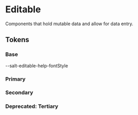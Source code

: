 
<Meta title="Theme/Characteristics/Editable" />

# Editable

Components that hold mutable data and allow for data entry.

## Tokens

### Base

<Canvas>
  <Story name="Base">
    <DocGrid>
      <CursorBlock cursor="--salt-editable-cursor-active" />
      <CursorBlock cursor="--salt-editable-cursor-hover" />
      <CursorBlock cursor="--salt-editable-cursor-disabled" />
      <CursorBlock cursor="--salt-editable-cursor-readonly" />
      <LineBlock
        token="--salt-editable-borderStyle"
        lineStyle="--salt-editable-borderStyle"
      />
      <LineBlock
        token="--salt-editable-borderStyle-hover"
        lineStyle="--salt-editable-borderStyle-hover"
      />
      <LineBlock
        token="--salt-editable-borderStyle-active"
        lineStyle="--salt-editable-borderStyle-active"
      />
      <LineBlock
        token="--salt-editable-borderStyle-disabled"
        lineStyle="--salt-editable-borderStyle-disabled"
      />
      <LineBlock
        token="--salt-editable-borderStyle-readonly"
        lineStyle="--salt-editable-borderStyle-readonly"
      />
      <LineBlock
        token="--salt-editable-borderWidth-active"
        lineWidth="--salt-editable-borderWidth-active"
      />
    </DocGrid>
    <DocGrid>
      <ColorBlock colorVar="--salt-editable-borderColor" />
      <ColorBlock colorVar="--salt-editable-borderColor-active" />
      <ColorBlock colorVar="--salt-editable-borderColor-hover" />
      <ColorBlock colorVar="--salt-editable-borderColor-disabled" />
      <ColorBlock colorVar="--salt-editable-borderColor-readonly" />
    </DocGrid>
    <DocGrid textExample={true}>
      <TextBlock fontStyle="--salt-editable-help-fontStyle" />
      <BlankBlockCode>--salt-editable-help-fontStyle</BlankBlockCode>
    </DocGrid>
  </Story>
</Canvas>

### Primary

<Canvas>
  <Story name="Primary">
    <DocGrid>
      <ColorBlock colorVar="--salt-editable-primary-background" />
      <ColorBlock colorVar="--salt-editable-primary-background-hover" />
      <ColorBlock colorVar="--salt-editable-primary-background-active" />
      <ColorBlock colorVar="--salt-editable-primary-background-disabled" />
      <ColorBlock colorVar="--salt-editable-primary-background-readonly" />
    </DocGrid>
  </Story>
</Canvas>

### Secondary

<Canvas>
  <Story name="Secondary">
    <DocGrid>
      <ColorBlock colorVar="--salt-editable-secondary-background" />
      <ColorBlock colorVar="--salt-editable-secondary-background-hover-gh" />
      <ColorBlock colorVar="--salt-editable-secondary-background-active" />
      <ColorBlock colorVar="--salt-editable-secondary-background-disabled" />
      <ColorBlock colorVar="--salt-editable-secondary-background-readonly" />
    </DocGrid>
  </Story>
</Canvas>

### **Deprecated:** Tertiary

<Canvas>
  <Story name="Tertiary">
    <DocGrid withNotes>
      <ColorBlock
        colorVar="--salt-editable-tertiary-background"
        replacementToken="transparent"
      />
      <ColorBlock
        colorVar="--salt-editable-tertiary-background-hover"
        replacementToken="transparent"
      />
      <ColorBlock
        colorVar="--salt-editable-tertiary-background-active"
        replacementToken="transparent"
      />
      <ColorBlock
        colorVar="--salt-editable-tertiary-background-disabled"
        replacementToken="transparent"
      />
      <ColorBlock
        colorVar="--salt-editable-tertiary-background-readonly"
        replacementToken="#00000066"
      />
    </DocGrid>
  </Story>
</Canvas>
